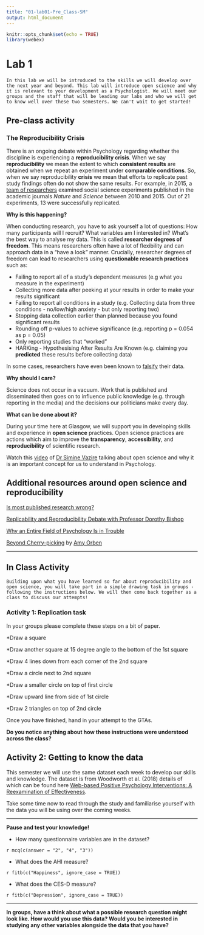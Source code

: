 ```yaml
---
title: "01-lab01-Pre_Class-SM"
output: html_document
---
```


```r
knitr::opts_chunk$set(echo = TRUE)
library(webex)
```

# Lab 1

```block
In this lab we will be introduced to the skills we will develop over the next year and beyond. This lab will introduce open science and why it is relevant to your development as a Psychologist. We will meet our groups and the staff that will be leading our labs and who we will get to know well over these two semesters. We can't wait to get started!
```

## Pre-class activity

### The Reproducibility Crisis 

There is an ongoing debate within Psychology regarding whether the discipline is experiencing a **reproducibility crisis**. When we say **reproducibility** we mean the extent to which **consistent results** are obtained when we repeat an experiment under **comparable conditions**. So, when we say reproducibility **crisis** we mean that efforts to replicate past study findings often do not show the same results. For example, in 2015, a [team of researchers](https://www.nature.com/articles/s41562-018-0399-z) examined social science experiments published in the academic journals _Nature_ and _Science_ between 2010 and 2015. Out of 21 experiments, 13 were successfully replicated. 

**Why is this happening?**

When conducting research, you have to ask yourself a lot of questions: How many participants will I recruit? What variables am I interested in? What's the best way to analyse my data. This is called **researcher degrees of freedom**. This means researchers often have a lot of flexibility and can approach data in a "have a look" manner. Crucially, researcher degrees of freedom can lead to researchers using **questionable research practices** such as: 

* Failing to report all of a study's dependent measures (e.g what you measure in the experiment)
* Collecting more data after peeking at your results in order to make your results significant 
* Failing to report all conditions in a study (e.g. Collecting data from three conditions - no/low/high anxiety - but only reporting two)
* Stopping data collection earlier than planned because you found significant results 
* Rounding off p-values to achieve significance (e.g. reporting p = 0.054 as p = 0.05) 
* Only reporting studies that "worked"
* HARKing - Hypothesising After Results Are Known (e.g. claiming you **predicted** these results before collecting data)

In some cases, researchers have even been known to [falsify](https://www.sciencemag.org/news/2012/09/harvard-psychology-researcher-committed-fraud-us-investigation-concludes) their data. 

**Why should I care?**

Science does not occur in a vacuum. Work that is published and disseminated then goes on to influence public knowledge (e.g. through reporting in the media) and the decisions our politicians make every day.  

**What can be done about it?**

During your time here at Glasgow, we will support you in developing skills and experience in **open science** practices. Open science practices are actions which aim to improve the **transparency**, **accessibility**, and **reproducibility** of scientific research. 

Watch this [video](https://www.youtube.com/watch?v=1rFWeTryiW4&feature=youtu.be) of [Dr Simine Vazire](https://twitter.com/siminevazire?ref_src=twsrc%5Egoogle%7Ctwcamp%5Eserp%7Ctwgr%5Eauthor) talking about open science and why it is an important concept for us to understand in Psychology.  

## Additional resources around open science and reproducibility 

[Is most published research wrong?](https://youtu.be/42QuXLucH3Q)

[Replicability and Reproducibility Debate with Professor Dorothy Bishop](https://www.youtube.com/watch?v=UN8jgyXtz6A)

[Why an Entire Field of Psychology Is in Trouble](https://youtu.be/2MDNvKXdLEM)

[Beyond Cherry-picking](https://socialsciences.nature.com/users/200472-amy-orben/posts/42763-beyond-cherry-picking) by [Amy Orben](https://twitter.com/orbenamy?lang=en)

******

## In Class Activity

```block

Building upon what you have learned so far about reproducibility and open science, you will take part in a simple drawing task in groups - following the instructions below. We will then come back together as a class to discuss our attempts!

```

### Activity 1: Replication task  

In your groups please complete these steps on a bit of paper.

*Draw a square

*Draw another square at 15 degree angle to the bottom of the 1st square

*Draw 4 lines down from each corner of the 2nd square

*Draw a circle next to 2nd square

*Draw a smaller circle on top of first circle 

*Draw upward line from side of 1st circle

*Draw 2 triangles on top of 2nd circle

Once you have finished, hand in your attempt to the GTAs.

**Do you notice anything about how these instructions were understood across the class?**

## Activity 2: Getting to know the data

This semester we will use the same dataset each week to develop our skills and knowledge. The dataset is from Woodworth et al. (2018) details of which can be found here [Web-based Positive Psychology Interventions: A Reexamination of Effectiveness](https://openpsychologydata.metajnl.com/articles/10.5334/jopd.35/).

Take some time now to read through the study and familiarise yourself with the data you will be using over the coming weeks.  

******

**Pause and test your knowledge!**

* How many questionnaire variables are in the dataset? 

`r mcq(c(answer = "2", "4", "3"))`

* What does the AHI measure? 

`r fitb(c("Happiness", ignore_case = TRUE))` 

* What does the CES-D measure? 

`r fitb(c("Depression", ignore_case = TRUE))`

******

**In groups, have a think about what a possible research question might look like. How would you use this data? Would you be interested in studying any other variables alongside the data that you have?**



